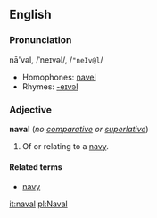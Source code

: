==English==
===Pronunciation===
nā'vəl, /ˈneɪvəl/, /<tt>"neIv@l</tt>/
*Homophones: [[navel]]
*Rhymes: [[Rhymes:English:-eɪvəl|-eɪvəl]]

===Adjective===
'''naval''' (''no [[comparative]] or [[superlative]]'')

#Of or relating to a [[navy]].

====Related terms====
*[[navy]]

[[it:naval]]
[[pl:Naval]]